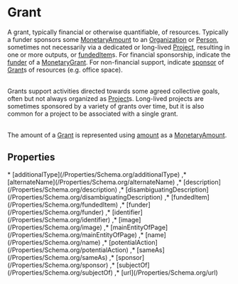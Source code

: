 
# Grant

A grant, typically financial or otherwise quantifiable, of resources. Typically a <Link href="/funder">funder</Link> sponsors some <a class="localLink" href="/MonetaryAmount">MonetaryAmount</a> to an <a class="localLink" href="/Organization">Organization</a> or <a class="localLink" href="/Person">Person</a>,
    sometimes not necessarily via a dedicated or long-lived <a class="localLink" href="/Project">Project</a>, resulting in one or more outputs, or <a class="localLink" href="/fundedItem">fundedItem</a>s. For financial sponsorship, indicate the <a class="localLink" href="/funder">funder</a> of a <a class="localLink" href="/MonetaryGrant">MonetaryGrant</a>. For non-financial support, indicate <a class="localLink" href="/sponsor">sponsor</a> of <a class="localLink" href="/Grant">Grant</a>s of resources (e.g. office space).<br/><br/>

Grants support  activities directed towards some agreed collective goals, often but not always organized as <a class="localLink" href="/Project">Project</a>s. Long-lived projects are sometimes sponsored by a variety of grants over time, but it is also common for a project to be associated with a single grant.<br/><br/>

The amount of a <a class="localLink" href="/Grant">Grant</a> is represented using <a class="localLink" href="/amount">amount</a> as a <a class="localLink" href="/MonetaryAmount">MonetaryAmount</a>.

## Properties

<Grid>
* [additionalType](/Properties/Schema.org/additionalType)
,* [alternateName](/Properties/Schema.org/alternateName)
,* [description](/Properties/Schema.org/description)
,* [disambiguatingDescription](/Properties/Schema.org/disambiguatingDescription)
,* [fundedItem](/Properties/Schema.org/fundedItem)
,* [funder](/Properties/Schema.org/funder)
,* [identifier](/Properties/Schema.org/identifier)
,* [image](/Properties/Schema.org/image)
,* [mainEntityOfPage](/Properties/Schema.org/mainEntityOfPage)
,* [name](/Properties/Schema.org/name)
,* [potentialAction](/Properties/Schema.org/potentialAction)
,* [sameAs](/Properties/Schema.org/sameAs)
,* [sponsor](/Properties/Schema.org/sponsor)
,* [subjectOf](/Properties/Schema.org/subjectOf)
,* [url](/Properties/Schema.org/url)

</Grid>

